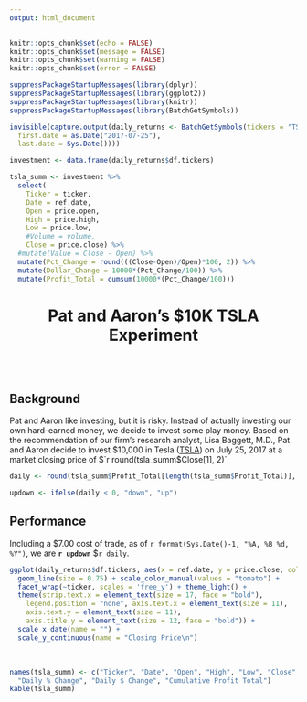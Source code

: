 ```yaml
---
output: html_document
---
```


```r
knitr::opts_chunk$set(echo = FALSE)
knitr::opts_chunk$set(message = FALSE)
knitr::opts_chunk$set(warning = FALSE)
knitr::opts_chunk$set(error = FALSE)
```

```r
suppressPackageStartupMessages(library(dplyr))
suppressPackageStartupMessages(library(ggplot2))
suppressPackageStartupMessages(library(knitr))
suppressPackageStartupMessages(library(BatchGetSymbols))

invisible(capture.output(daily_returns <- BatchGetSymbols(tickers = "TSLA",
  first.date = as.Date("2017-07-25"),
  last.date = Sys.Date())))

investment <- data.frame(daily_returns$df.tickers)

tsla_summ <- investment %>% 
  select(
    Ticker = ticker, 
    Date = ref.date,
    Open = price.open,
    High = price.high,
    Low = price.low,
    #Volume = volume,
    Close = price.close) %>% 
  #mutate(Value = Close - Open) %>% 
  mutate(Pct_Change = round(((Close-Open)/Open)*100, 2)) %>% 
  mutate(Dollar_Change = 10000*(Pct_Change/100)) %>% 
  mutate(Profit_Total = cumsum(10000*(Pct_Change/100)))
```

<center> <h1> Pat and Aaron's $10K TSLA Experiment </h1> </center>
<br>
<br>

## Background

Pat and Aaron like investing, but it is risky. Instead of actually investing our own hard-earned money, we decide to invest some play money. Based on the recommendation of our firm's research analyst, Lisa Baggett, M.D., Pat and Aaron decide to invest $10,000 in Tesla ([TSLA](https://finance.yahoo.com/quote/TSLA?p=TSLA)) on July 25, 2017 at a market closing price of $`r round(tsla_summ$Close[1], 2)`

```r
daily <- round(tsla_summ$Profit_Total[length(tsla_summ$Profit_Total)], 2) - 7

updown <- ifelse(daily < 0, "down", "up")
```

## Performance

Including a $7.00 cost of trade, as of `r format(Sys.Date()-1, "%A, %B %d, %Y")`, we are **`r updown`** $`r daily`.

```r
ggplot(daily_returns$df.tickers, aes(x = ref.date, y = price.close, color = "1")) + 
  geom_line(size = 0.75) + scale_color_manual(values = "tomato") +
  facet_wrap(~ticker, scales = 'free_y') + theme_light() +
  theme(strip.text.x = element_text(size = 17, face = "bold"),
    legend.position = "none", axis.text.x = element_text(size = 11),
    axis.text.y = element_text(size = 11),
    axis.title.y = element_text(size = 12, face = "bold")) +
  scale_x_date(name = "") +
  scale_y_continuous(name = "Closing Price\n")
```

<br>

```r
names(tsla_summ) <- c("Ticker", "Date", "Open", "High", "Low", "Close", 
  "Daily % Change", "Daily $ Change", "Cumulative Profit Total")
kable(tsla_summ)
```


